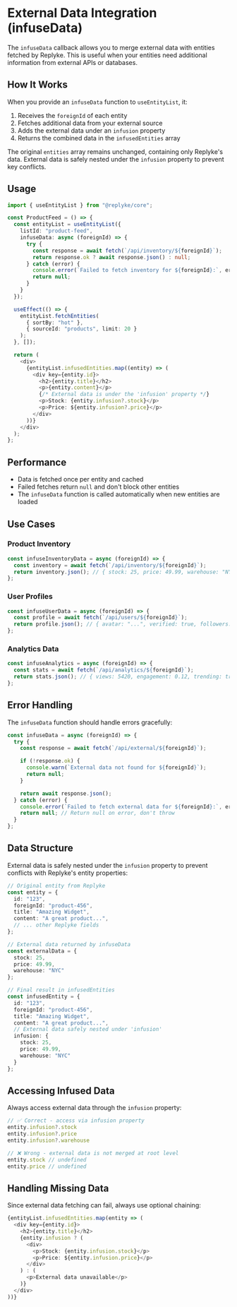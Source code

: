 # External Data Integration (infuseData)

The `infuseData` callback allows you to merge external data with entities fetched by Replyke. This is useful when your entities need additional information from external APIs or databases.

## How It Works

When you provide an `infuseData` function to `useEntityList`, it:

1. Receives the `foreignId` of each entity
2. Fetches additional data from your external source
3. Adds the external data under an `infusion` property
4. Returns the combined data in the `infusedEntities` array

The original `entities` array remains unchanged, containing only Replyke's data. External data is safely nested under the `infusion` property to prevent key conflicts.

## Usage

```typescript
import { useEntityList } from "@replyke/core";

const ProductFeed = () => {
  const entityList = useEntityList({
    listId: "product-feed",
    infuseData: async (foreignId) => {
      try {
        const response = await fetch(`/api/inventory/${foreignId}`);
        return response.ok ? await response.json() : null;
      } catch (error) {
        console.error(`Failed to fetch inventory for ${foreignId}:`, error);
        return null;
      }
    }
  });

  useEffect(() => {
    entityList.fetchEntities(
      { sortBy: "hot" },
      { sourceId: "products", limit: 20 }
    );
  }, []);

  return (
    <div>
      {entityList.infusedEntities.map((entity) => (
        <div key={entity.id}>
          <h2>{entity.title}</h2>
          <p>{entity.content}</p>
          {/* External data is under the 'infusion' property */}
          <p>Stock: {entity.infusion?.stock}</p>
          <p>Price: ${entity.infusion?.price}</p>
        </div>
      ))}
    </div>
  );
};
```

## Performance

- Data is fetched once per entity and cached
- Failed fetches return `null` and don't block other entities
- The `infuseData` function is called automatically when new entities are loaded

## Use Cases

### Product Inventory
```typescript
const infuseInventoryData = async (foreignId) => {
  const inventory = await fetch(`/api/inventory/${foreignId}`);
  return inventory.json(); // { stock: 25, price: 49.99, warehouse: "NYC" }
};
```

### User Profiles
```typescript
const infuseUserData = async (foreignId) => {
  const profile = await fetch(`/api/users/${foreignId}`);
  return profile.json(); // { avatar: "...", verified: true, followers: 1250 }
};
```

### Analytics Data
```typescript
const infuseAnalytics = async (foreignId) => {
  const stats = await fetch(`/api/analytics/${foreignId}`);
  return stats.json(); // { views: 5420, engagement: 0.12, trending: true }
};
```

## Error Handling

The `infuseData` function should handle errors gracefully:

```typescript
const infuseData = async (foreignId) => {
  try {
    const response = await fetch(`/api/external/${foreignId}`);

    if (!response.ok) {
      console.warn(`External data not found for ${foreignId}`);
      return null;
    }

    return await response.json();
  } catch (error) {
    console.error(`Failed to fetch external data for ${foreignId}:`, error);
    return null; // Return null on error, don't throw
  }
};
```

## Data Structure

External data is safely nested under the `infusion` property to prevent conflicts with Replyke's entity properties:

```typescript
// Original entity from Replyke
const entity = {
  id: "123",
  foreignId: "product-456",
  title: "Amazing Widget",
  content: "A great product...",
  // ... other Replyke fields
};

// External data returned by infuseData
const externalData = {
  stock: 25,
  price: 49.99,
  warehouse: "NYC"
};

// Final result in infusedEntities
const infusedEntity = {
  id: "123",
  foreignId: "product-456",
  title: "Amazing Widget",
  content: "A great product...",
  // External data safely nested under 'infusion'
  infusion: {
    stock: 25,
    price: 49.99,
    warehouse: "NYC"
  }
};
```

## Accessing Infused Data

Always access external data through the `infusion` property:

```typescript
// ✅ Correct - access via infusion property
entity.infusion?.stock
entity.infusion?.price
entity.infusion?.warehouse

// ❌ Wrong - external data is not merged at root level
entity.stock // undefined
entity.price // undefined
```

## Handling Missing Data

Since external data fetching can fail, always use optional chaining:

```typescript
{entityList.infusedEntities.map(entity => (
  <div key={entity.id}>
    <h2>{entity.title}</h2>
    {entity.infusion ? (
      <div>
        <p>Stock: {entity.infusion.stock}</p>
        <p>Price: ${entity.infusion.price}</p>
      </div>
    ) : (
      <p>External data unavailable</p>
    )}
  </div>
))}
```